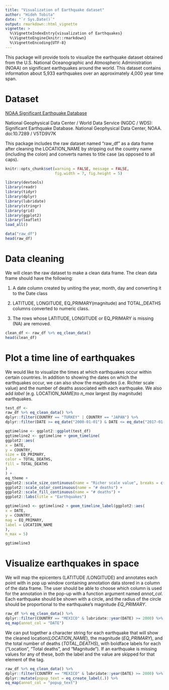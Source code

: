 ```yaml
---
title: "Visualization of Earthquake dataset"
author: "Hideh Tobita"
date: "`r Sys.Date()`"
output: rmarkdown::html_vignette
vignette: >
  %\VignetteIndexEntry{visualization of Earthquakes}
  %\VignetteEngine{knitr::rmarkdown}
  %\VignetteEncoding{UTF-8}
---
```


This package will provide tools to visualize the earthquake dataset obtained from the U.S. National Oceanographic and Atmospheric Administration (NOAA) on significant earthquakes around the world. This dataset contains information about 5,933 earthquakes over an approximately 4,000 year time span.

# Dataset

[NOAA Significant Earthquake Database](https://www.ngdc.noaa.gov/nndc/struts/form?t=101650&s=1&d=1)

National Geophysical Data Center / World Data Service (NGDC / WDS):
Significant Earthquake Database.
National Geophysical Data Center, NOAA. doi:10.7289 / V5TD9V7K

This package includes the raw dataset named "raw_df" as a data frame after cleaning the LOCATION_NAME by stripping out the country name (including the colon) and converts names to title case (as opposed to all caps). 

```r
knitr::opts_chunk$set(warning = FALSE, message = FALSE,
                      fig.width = 7, fig.height = 5)
```

```r
library(devtools)
library(readr)
library(tidyr)
library(dplyr)
library(lubridate)
library(stringr)
library(grid)
library(ggplot2)
library(leaflet)
load_all()
```

```r
data("raw_df")
head(raw_df)
```

# Data cleaning

We will clean the raw dataset to make a clean data frame.
The clean data frame should have the following:

1. A date column created by uniting the year, month, day and converting it to the Date class

2. LATITUDE, LONGITUDE, EQ_PRIMARY(magnitude) and TOTAL_DEATHS columns converted to numeric class.

3. The rows whose LATITUDE, LONGITUDE or EQ_PRIMARY is missing (NA) are removed.


```r
clean_df <- raw_df %>% eq_clean_data()
head(clean_df)
```

# Plot a time line of earthquakes

We would like to visualize the times at which earthquakes occur within certain countries. In addition to showing the dates on which the earthquakes occur, we can also show the magnitudes (i.e. Richter scale value) and the number of deaths associated with each earthquake. We also add *label* (e.g. LOCATION_NAME)to *n_max* largest (by magnitude) earthquakes.

```r
test_df <-
raw_df %>% eq_clean_data() %>%
dplyr::filter(COUNTRY == "TURKEY" | COUNTRY == "JAPAN") %>%
dplyr::filter(DATE >= eq_date("2000-01-01") & DATE <= eq_date("2017-01-01"))

ggtimeline <- ggplot2::ggplot(test_df)
ggtimeline2 <- ggtimeline + geom_timeline(
ggplot2::aes(
x = DATE,
y = COUNTRY,
size = EQ_PRIMARY,
color = TOTAL_DEATHS,
fill = TOTAL_DEATHS
)
) +
eq_theme +
ggplot2::scale_size_continuous(name = "Richer scale value", breaks = c(0, 2, 4, 6, 8)) +
ggplot2::scale_color_continuous(name = "# deaths") +
ggplot2::scale_fill_continuous(name = "# deaths") +
ggplot2::labs(title = "Earthquakes")

ggtimeline3 <- ggtimeline2 + geom_timeline_label(ggplot2::aes(
x = DATE,
y = COUNTRY,
mag = EQ_PRIMARY,
label = LOCATION_NAME
),
n_max = 5)

ggtimeline3
```


# Visualize earthquakes in space

We will map the epicenters (LATITUDE /LONGITUDE) and annotates each point with in pop up window containing annotation data stored in a column of the data frame. The user should be able to choose which column is used for the annotation in the pop-up with a function argument named *annot_col*. Each earthquake should be shown with a circle, and the radius of the circle should be proportional to the earthquake's magnitude *EQ_PRIMARY*.

```r
raw_df %>% eq_clean_data() %>%
dplyr::filter(COUNTRY == "MEXICO" & lubridate::year(DATE) >= 2000) %>%
eq_map(annot_col = "DATE")
```



We can put together a character string for each earthquake that will show the cleaned location(*LOCATION_NAME*), the magnitude (*EQ_PRIMARY*), and the total number of deaths (*TOTAL_DEATHS*), with boldface labels for each ("Location", "Total deaths", and "Magnitude"). If an earthquake is missing values for any of these, both the label and the value are skipped for that element of the tag.

```r
raw_df %>% eq_clean_data() %>%
dplyr::filter(COUNTRY == "MEXICO" & lubridate::year(DATE) >= 2000) %>%
dplyr::mutate(popup_text = eq_create_label(.)) %>%
eq_map(annot_col = "popup_text")
```

